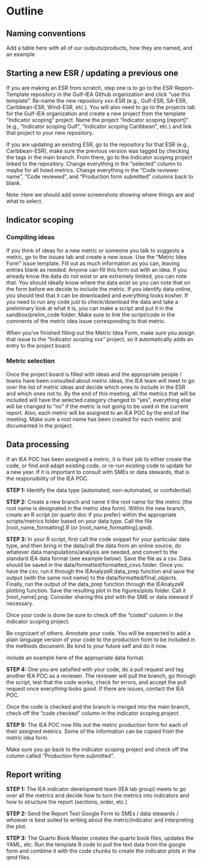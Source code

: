 # Outline

## Naming conventions

Add a table here with all of our outputs/products, how they are named, and an example

## Starting a new ESR / updating a previous one

If you are making an ESR from scratch, step one is to go to the ESR-Report-Template repository in the Gulf-IEA Github organization and click "use this template". Re-name the new repository xxx-ESR (e.g., Gulf-ESR, SA-ESR, Caribbean-ESR, Wind-ESR, etc.). You will also need to go to the projects tab for the Gulf-IEA organization and create a new project from the template "Indicator scoping" project. Name the project "Indicator scoping \[report\]" (e.g., "Indicator scoping Gulf", "Indicator scoping Caribbean", etc.) and link that project to your new repository.

If you are updating an existing ESR, go to the repository for that ESR (e.g., Caribbean-ESR), make sure the previous version was tagged by checking the tags in the main branch. From there, go to the Indicator scoping project linked to the repository. Change everything in the "selected" column to maybe for all listed metrics. Change everything in the "Code reviewer name", "Code reviewed", and "Production form submitted" columns back to blank.

::: callout-note
Note: Here we should add some screenshots showing where things are and what to select.
:::

## Indicator scoping

### Compiling ideas

If you think of ideas for a new metric or someone you talk to suggests a metric, go to the issues tab and create a new issue. Use the "Metric Idea Form" issue template. Fill out as much information as you can, leaving entries blank as needed. Anyone can fill this form out with an idea. If you already know the data do not exist or are extremely limited, you can note that. You should ideally know where the data exist so you can note that on the form before we decide to include the metric. If you identify data online, you should test that it can be downloaded and everything looks kosher. If you need to run any code just to check/download the data and take a preliminary look at what it is, you can make a script and put it in the sandbox/prelim_code folder. Make sure to link the script/code in the comments of the metric idea issue corresponding to that metric.

::: callout-important
When you've finished filling out the Metric Idea Form, make sure you assign that issue to the "Indicator scoping xxx" project, so it automatically adds an entry to the project board.
:::

### Metric selection

Once the project board is filled with ideas and the appropriate people / teams have been consulted about metric ideas, the IEA team will meet to go over the list of metric ideas and decide which ones to include in the ESR and which ones not to. By the end of this meeting, all the metrics that will be included will have the selected category changed to "yes", everything else will be changed to "no" if the metric is not going to be used in the current report. Also, each metric will be assigned to an IEA POC by the end of the meeting. Make sure a root name has been created for each metric and documented in the project.

## Data processing

If an IEA POC has been assigned a metric, it is their job to either create the code, or find and adapt existing code, or re-run existing code to update for a new year. If it is important to consult with SMEs or data stewards, that is the responsibility of the IEA POC.

**STEP 1:** Identify the data type (automated, non-automated, or confidential)

**STEP 2:** Create a new branch and name it the root name for the metric (the root name is designated in the metric idea form). Within the new branch, create an R script (or quarto doc if you prefer) within the appropriate scripts/metrics folder based on your data type. Call the file \[root_name_formatting\].R (or \[root_name_formatting\].qmd).

**STEP 3:** In your R script, first call the code snippet for your particular data type, and then bring in the data/call the data from an online source, do whatever data manipulations/analysis are needed, and convert to the standard IEA data format (see example below). Save the file as a csv. Data should be saved in the data/formatted/formatted_csvs folder. Once you have the csv, run it through the IEAnalyzeR data_prep function and save the output (with the same root name) to the data/formatted/final_objects. Finally, run the output of the data_prep function through the IEAnalyzeR plotting function. Save the resulting plot in the figures/plots folder. Call it [root_name].png. Consider sharing this plot with the SME or data steward if necessary. 

::: callout-note
Once your code is done be sure to check off the "coded" column in the indicator scoping project.
:::

::: callout-important
Be cognizant of others. Annotate your code. You will be expected to add a plain language version of your code to the production form to be included in the methods document. Be kind to your future self and do it now.
:::

::: callout-note
include an example here of the appropriate data format.
:::

**STEP 4:** One you are satisfied with your code, do a pull request and tag another IEA POC as a reviewer. The reviewer will pull the branch, go through the script, test that the code works, check for errors, and accept the pull request once everything looks good. If there are issues, contact the IEA POC. 

::: callout-note
Once the code is checked and the branch is merged into the main branch, check off the "code checked" column in the indicator scoping project.
:::

**STEP 5:** The IEA POC now fills out the metric production form for each of their assigned metrics. Some of the information can be copied from the metric idea form. 

::: callout-note
Make sure you go back to the indicator scoping project and check off the column called "Production form submitted".
:::

## Report writing

**STEP 1:** The IEA indicator development team (IEA lab group) meets to go over all the metrics and decide how to turn the metrics into indicators and how to structure the report (sections, order, etc.)

**STEP 2:** Send the Report Text Google Form to SMEs / data stewards / whoever is best suited to writing about the metric/indicator and interpreting the plot.

**STEP 3:** The Quarto Book Master creates the quarto book files, updates the YAML, etc. Run the template R code to pull the text data from the google form and combine it with the code chunks to create the indicator plots in the qmd files.







